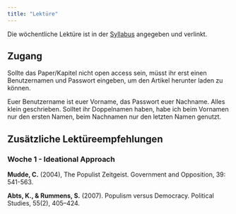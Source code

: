 ```yaml
---
title: "Lektüre"
---
```


Die wöchentliche Lektüre ist in der [Syllabus](/index) angegeben und verlinkt.

## Zugang

Sollte das Paper/Kapitel nicht open access sein, müsst ihr erst einen Benutzernamen und Passwort eingeben, um den Artikel herunter laden zu können.

Euer Benutzername ist euer Vorname, das Passwort euer Nachname. Alles klein geschrieben. Solltet ihr Doppelnamen haben, habe ich beim Vornamen nur den ersten Namen, beim Nachnamen nur den letzten Namen genutzt.

## Zusätzliche Lektüreempfehlungen

### Woche 1 - Ideational Approach

**Mudde, C.** (2004), The Populist Zeitgeist. Government and Opposition, 39: 541-563.

**Abts, K., & Rummens, S.** (2007). Populism versus Democracy. Political Studies, 55(2), 405--424.
